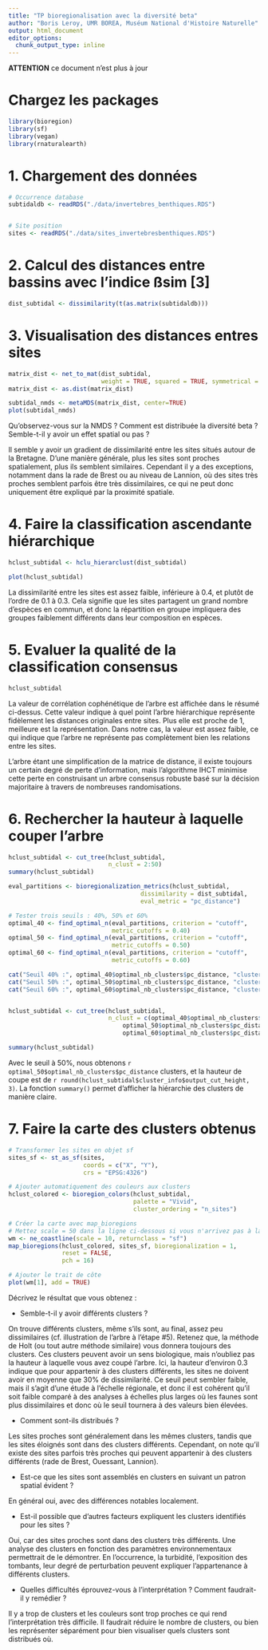 ```yaml
---
title: "TP bioregionalisation avec la diversité beta"
author: "Boris Leroy, UMR BOREA, Muséum National d'Histoire Naturelle"
output: html_document
editor_options: 
  chunk_output_type: inline
---
```


**ATTENTION** ce document n'est plus à jour

# Chargez les packages



```r
library(bioregion)
library(sf)
library(vegan)
library(rnaturalearth)
```

# 1. Chargement des données

```r
# Occurrence database
subtidaldb <- readRDS("./data/invertebres_benthiques.RDS")


# Site position
sites <- readRDS("./data/sites_invertebresbenthiques.RDS")
```

# 2. Calcul des distances entre bassins avec l’indice ßsim [3]

```r
dist_subtidal <- dissimilarity(t(as.matrix(subtidaldb)))


```

# 3. Visualisation des distances entres sites
```r
matrix_dist <- net_to_mat(dist_subtidal,
                          weight = TRUE, squared = TRUE, symmetrical = TRUE)
matrix_dist <- as.dist(matrix_dist)

subtidal_nmds <- metaMDS(matrix_dist, center=TRUE)
plot(subtidal_nmds)
```

Qu'observez-vous sur la NMDS ? Comment est distribuée la diversité beta ? Semble-t-il y avoir un effet spatial ou pas ? 

Il semble y avoir un gradient de dissimilarité entre les sites situés autour de la Bretagne. D'une manière générale, plus les sites sont proches spatialement, plus ils semblent similaires. Cependant il y a des exceptions, notamment dans la rade de Brest ou au niveau de Lannion, où des sites très proches semblent parfois être très dissimilaires, ce qui ne peut donc uniquement être expliqué par la proximité spatiale.

# 4. Faire la classification ascendante hiérarchique 

```r
hclust_subtidal <- hclu_hierarclust(dist_subtidal)

plot(hclust_subtidal)
```

La dissimilarité entre les sites est assez faible, inférieure à 0.4, et plutôt de l'ordre de 0.1 à 0.3. Cela signifie que les sites partagent un grand nombre d'espèces en commun, et donc la répartition en groupe impliquera des groupes faiblement différents dans leur composition en espèces.


# 5. Evaluer la qualité de la classification consensus

```r
hclust_subtidal
```

La valeur de corrélation cophénétique de l'arbre est affichée dans le résumé ci-dessus. Cette valeur indique à quel point l'arbre hiérarchique représente fidèlement les distances originales entre sites. Plus elle est proche de 1, meilleure est la représentation. Dans notre cas, la valeur est assez faible, ce qui indique que l'arbre ne représente pas complètement bien les relations entre les sites.

L'arbre étant une simplification de la matrice de distance, il existe toujours un certain degré de perte d'information, mais l'algorithme IHCT minimise cette perte en construisant un arbre consensus robuste basé sur la décision majoritaire à travers de nombreuses randomisations.

# 6. Rechercher la hauteur à laquelle couper l'arbre

```r
hclust_subtidal <- cut_tree(hclust_subtidal,
                            n_clust = 2:50)
summary(hclust_subtidal)
```

```r
eval_partitions <- bioregionalization_metrics(hclust_subtidal,
                                     dissimilarity = dist_subtidal,
                                     eval_metric = "pc_distance")

# Tester trois seuils : 40%, 50% et 60%
optimal_40 <- find_optimal_n(eval_partitions, criterion = "cutoff", 
                             metric_cutoffs = 0.40)
optimal_50 <- find_optimal_n(eval_partitions, criterion = "cutoff", 
                             metric_cutoffs = 0.50)
optimal_60 <- find_optimal_n(eval_partitions, criterion = "cutoff", 
                             metric_cutoffs = 0.60)

cat("Seuil 40% :", optimal_40$optimal_nb_clusters$pc_distance, "clusters\n")
cat("Seuil 50% :", optimal_50$optimal_nb_clusters$pc_distance, "clusters\n")
cat("Seuil 60% :", optimal_60$optimal_nb_clusters$pc_distance, "clusters\n")


hclust_subtidal <- cut_tree(hclust_subtidal,
                            n_clust = c(optimal_40$optimal_nb_clusters$pc_distance,
                                optimal_50$optimal_nb_clusters$pc_distance,
                                optimal_60$optimal_nb_clusters$pc_distance))

summary(hclust_subtidal)
```

Avec le seuil à 50%, nous obtenons `r optimal_50$optimal_nb_clusters$pc_distance` clusters, et la hauteur de coupe est de `r round(hclust_subtidal$cluster_info$output_cut_height, 3)`. La fonction `summary()` permet d'afficher la hiérarchie des clusters de manière claire.



# 7. Faire la carte des clusters obtenus

```r
# Transformer les sites en objet sf
sites_sf <- st_as_sf(sites,
                     coords = c("X", "Y"),
                     crs = "EPSG:4326")

# Ajouter automatiquement des couleurs aux clusters
hclust_colored <- bioregion_colors(hclust_subtidal, 
                                   palette = "Vivid",
                                   cluster_ordering = "n_sites")

# Créer la carte avec map_bioregions
# Mettez scale = 50 dans la ligne ci-dessous si vous n'arrivez pas à lancer la commande
wm <- ne_coastline(scale = 10, returnclass = "sf")
map_bioregions(hclust_colored, sites_sf, bioregionalization = 1,
               reset = FALSE,
               pch = 16)

# Ajouter le trait de côte
plot(wm[1], add = TRUE)
```

Décrivez le résultat que vous obtenez : 

- Semble-t-il y avoir différents clusters ?

On trouve différents clusters, même s'ils sont, au final, assez peu dissimilaires (cf. illustration de l'arbre à l'étape #5). Retenez que, la méthode de Holt (ou tout autre méthode similaire) vous donnera toujours des clusters. Ces clusters peuvent avoir un sens biologique, mais n'oubliez pas la hauteur à laquelle vous avez coupé l'arbre. Ici, la hauteur d'environ 0.3 indique que pour appartenir à des clusters différents, les sites ne doivent avoir en moyenne que 30% de dissimilarité. Ce seuil peut sembler faible, mais il s'agit d'une étude à l'échelle régionale, et donc il est cohérent qu'il soit faible comparé à des analyses à échelles plus larges où les faunes sont plus dissimilaires et donc où le seuil tournera à des valeurs bien élevées. 

- Comment sont-ils distribués ? 

Les sites proches sont généralement dans les mêmes clusters, tandis que les sites éloignés sont dans des clusters différents. Cependant, on note qu'il existe des sites parfois très proches qui peuvent appartenir à des clusters différents (rade de Brest, Ouessant, Lannion).

- Est-ce que les sites sont assemblés en clusters en suivant un patron spatial évident ? 

En général oui, avec des différences notables localement.

- Est-il possible que d'autres facteurs expliquent les clusters identifiés pour les sites ?

Oui, car des sites proches sont dans des clusters très différents. Une analyse des clusters en fonction des paramètres environnementaux permettrait de le démontrer. En l'occurrence, la turbidité, l'exposition des tombants, leur degré de perturbation peuvent expliquer l'appartenance à différents clusters.


- Quelles difficultés éprouvez-vous à l'interprétation ? Comment faudrait-il y remédier ?

Il y a trop de clusters et les couleurs sont trop proches ce qui rend l'interprétation très difficile. Il faudrait réduire le nombre de clusters, ou bien les représenter séparément pour bien visualiser quels clusters sont distribués où.

